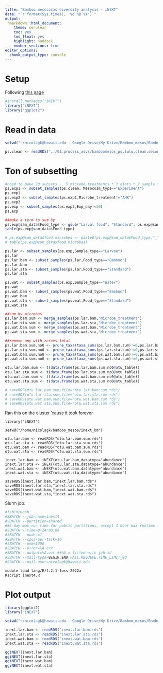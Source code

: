 ```yaml
---
title: "Bamboo mesocosms diversity analysis - iNEXT"
date: "`r format(Sys.time(), '%d %B %Y')`"
output:
 rmarkdown::html_document:
    theme: cerulean
    toc: yes
    toc_float: yes
    highlight: haddock
    number_sections: true
editor_options: 
  chunk_output_type: console
---
```


# Setup

Following [this page](https://cran.r-project.org/web/packages/iNEXT/vignettes/Introduction.pdf)

```r
#install.packages("iNEXT")
library("iNEXT")
library("ggplot2")
```

# Read in data

```r
setwd("~/nicolagk@hawaii.edu - Google Drive/My Drive/Bamboo_mesos/Bamboo_mesos/02.diversity")

ps.clean <- readRDS("../01.process_asvs/bamboomesos_ps.lulu.clean.decontam.rds")
```

# Ton of subsetting

```r
#need to make 20 subsets... 5 microbe treatments * 2 diets * 2 sample types
ps.exp1 <- subset_samples(ps.clean, Mesocosm_type=="Experiment")
ps.exp1
ps.exp2 <- subset_samples(ps.exp1,Microbe_treatment!="AHK")
ps.exp2
ps.exp <- subset_samples(ps.exp2,Exp_day!=20)
ps.exp

##make a term to sum by
ps.exp@sam_data$Food_type <- gsub("Larval food", "Standard", ps.exp@sam_data$Food_type)
table(ps.exp@sam_data$Food_type)

# ps.exp@sam_data$food.microbes <- paste0(ps.exp@sam_data$Food_type,"_",ps.exp@sam_data$Microbe_treatment)
# table(ps.exp@sam_data$food.microbes)

ps.lar <- subset_samples(ps.exp,Sample_type=="Larvae")
ps.lar
ps.lar.bam <- subset_samples(ps.lar,Food_type=="Bamboo")
ps.lar.bam
ps.lar.sta <- subset_samples(ps.lar,Food_type=="Standard")
ps.lar.sta

ps.wat <- subset_samples(ps.exp,Sample_type=="Water")
ps.wat
ps.wat.bam <- subset_samples(ps.wat,Food_type=="Bamboo")
ps.wat.bam
ps.wat.sta <- subset_samples(ps.wat,Food_type=="Standard")
ps.wat.sta

##sum by microbes
ps.lar.bam.sum <- merge_samples(ps.lar.bam,"Microbe_treatment")
ps.lar.sta.sum <- merge_samples(ps.lar.sta,"Microbe_treatment")
ps.wat.bam.sum <- merge_samples(ps.wat.bam,"Microbe_treatment")
ps.wat.sta.sum <- merge_samples(ps.wat.sta,"Microbe_treatment")

##remove any with zeroes total
ps.lar.bam.sum.no0 <- prune_taxa(taxa_sums(ps.lar.bam.sum)!=0,ps.lar.bam.sum)
ps.lar.sta.sum.no0 <- prune_taxa(taxa_sums(ps.lar.sta.sum)!=0,ps.lar.sta.sum)
ps.wat.bam.sum.no0 <- prune_taxa(taxa_sums(ps.wat.bam.sum)!=0,ps.wat.bam.sum)
ps.wat.sta.sum.no0 <- prune_taxa(taxa_sums(ps.wat.sta.sum)!=0,ps.wat.sta.sum)

otu.lar.bam.sum <- t(data.frame(ps.lar.bam.sum.no0@otu_table))
otu.lar.sta.sum <- t(data.frame(ps.lar.sta.sum.no0@otu_table))
otu.wat.bam.sum <- t(data.frame(ps.wat.bam.sum.no0@otu_table))
otu.wat.sta.sum <- t(data.frame(ps.wat.sta.sum.no0@otu_table))

# saveRDS(otu.lar.bam.sum,file="otu.lar.bam.sum.rds")
# saveRDS(otu.lar.sta.sum,file="otu.lar.sta.sum.rds")
# saveRDS(otu.wat.bam.sum,file="otu.wat.bam.sum.rds")
# saveRDS(otu.wat.sta.sum,file="otu.wat.sta.sum.rds")
```

Ran this on the cluster 'cause it took forever

```
library("iNEXT")

setwd("/home/nicolagk/bamboo_mesos/inext_bm")

otu.lar.bam <- readRDS("otu.lar.bam.sum.rds")
otu.lar.sta <- readRDS("otu.lar.sta.sum.rds")
otu.wat.bam <- readRDS("otu.wat.bam.sum.rds")
otu.wat.sta <- readRDS("otu.wat.sta.sum.rds")

inext.lar.bam <- iNEXT(otu.lar.bam,datatype="abundance")
inext.lar.sta <- iNEXT(otu.lar.sta,datatype="abundance")
inext.wat.bam <- iNEXT(otu.wat.bam,datatype="abundance")
inext.wat.sta <- iNEXT(otu.wat.sta,datatype="abundance")

saveRDS(inext.lar.bam,"inext.lar.bam.rds")
saveRDS(inext.lar.sta,"inext.lar.sta.rds")
saveRDS(inext.wat.bam,"inext.wat.bam.rds")
saveRDS(inext.wat.sta,"inext.wat.sta.rds")
```

Slurm job:

```bash
#!/bin/bash
#SBATCH --job-name=inext4
#SBATCH --partition=shared
##3 day max run time for public partitions, except 4 hour max runtime for the s>
#SBATCH --time=0-24:00:00
#SBATCH --nodes=1
#SBATCH --cpus-per-task=10
#SBATCH --mem=100G
#SBATCH --error=%A.err
#SBATCH --output=%A.out ##%A = filled with job id
#SBATCH --mail-type=BEGIN,END,FAIL,REQUEUE,TIME_LIMIT_80
#SBATCH --mail-user=nicolagk@hawaii.edu

module load lang/R/4.2.1-foss-2022a
Rscript inext4.R
```

# Plot output

```r
library(ggplot2)
library("iNEXT")

setwd("~/nicolagk@hawaii.edu - Google Drive/My Drive/Bamboo_mesos/Bamboo_mesos/02.diversity")

inext.lar.bam <- readRDS("inext.lar.bam.rds")
inext.lar.sta <- readRDS("inext.lar.sta.rds")
inext.wat.bam <- readRDS("inext.wat.bam.rds")
inext.wat.sta <- readRDS("inext.wat.sta.rds")

ggiNEXT(inext.lar.bam)
ggiNEXT(inext.lar.sta)
ggiNEXT(inext.wat.bam)
ggiNEXT(inext.wat.sta)
```



